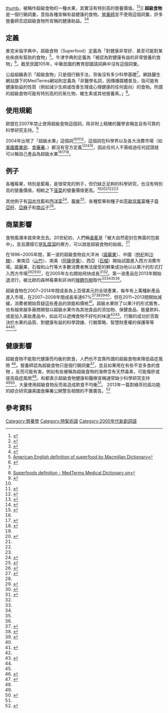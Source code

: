 {{noteTA
|1=zh-cn:信息; zh-tw:資訊; zh-hk:資訊;
}}
[[image:blueberries_on_branch.jpg|thumb]]，被稱作超級食物的一種水果，其實沒有特別高的營養價值。<ref name = "Di Noia">{{cite journal | last1 = di Noia | first1 = Jennifer | title = Defining Powerhouse Fruits and Vegetables: A Nutrient Density Approach | journal = Preventing Chronic Disease | volume = 11 | url = http://www.cdc.gov/pcd/issues/2014/13_0390.htm | date = 2014-06-05 | publisher = National Center for Chronic Disease Prevention and Health Promotion (USA) | issn = 1545-1151 | doi = 10.5888/pcd11.130390 | accessdate = 2014-06-11 }}</ref><ref name="blue">{{cite web|url=http://nutritiondata.self.com/facts/fruits-and-fruit-juices/1851/2|title=Nutrition facts profile for blueberries per 100 g, USDA Nutrient Tables, SR-21|publisher=Conde Nast|date=2014|accessdate=21 October 2014}}</ref>]]
'''超級食物'''是一個行銷詞彙，意指各種宣稱有益健康的食物。[[營養師|營養師]]並不使用這個詞彙，許多營養師否認超級食物所宣稱的健康助益。<ref name= "Hill2007">{{cite web |title= Forget superfoods, you can't beat an apple a day |url= http://www.guardian.co.uk/uk/2007/may/13/health.healthandwellbeing1 |newspaper= [[觀察家報|觀察家報]]（The Observer） |first= Amelia |last= Hill |date= 2007-05-13}}</ref><ref name="ufic">{{cite web|url=http://www.eufic.org/article/en/artid/The-science-behind-superfoods/|title=The science behind superfoods: are they really super?|publisher=European Food Information Council|date=November 2012|accessdate=21 October 2014|deadurl=yes|archiveurl=https://web.archive.org/web/20150214131813/http://www.eufic.org/article/en/artid/The-science-behind-superfoods|archivedate=2015年2月14日}}</ref>

==定義==
麥克米倫字典中，超級食物（Superfood）定義為「對健康非常好、甚至可能對某些疾病有幫助的食物」<ref>[http://www.macmillandictionary.com/dictionary/american/superfood American English definition of superfood by Macmillan Dictionary]</ref>。牛津字典則定義為「被認為對健康有益的非常營養的食物」<ref>{{cite book|url=http://www.oxforddictionaries.com/|title=Superfood (search)|author=<!--Staff writer(s); no by-line.-->|publisher=Oxford English Dictionary, online edition|date=2014|accessdate=21 October 2014}}</ref>。截至民國105年，中華民國的教育部國語詞典中沒有這個詞彙。

公益組織{{Link-en|英國癌症研究協會|Cancer Research UK}}表示「超級食物」只是個行銷手法，背後沒有多少科學基礎<ref name=cruk/>。網路醫生網站旗下的MedTerms網站則定義為「非醫學名詞，因傳播媒體普及，指可能有健康助益的性質（例如減少生病或改善生理或心理健康的任何面向）的食物。所謂的超級食物可能有特別高的抗氧化物、維生素或其他營養素。」<ref>[http://www.medterms.com/script/main/art.asp?articlekey=125459 Superfoods definition - MedTerms Medical Dictionary on]</ref>。

==使用規範==
歐盟在2007年禁止使用超級食物這個詞，除非附上精確的醫學宣稱並且有可靠的科學研究支持。<ref name="BBC-2">{{cite web |title=Superfood 'ban' comes into effect |date=2007-06-28 |url=http://news.bbc.co.uk/2/hi/health/6252390.stm |publisher=BBC News}}</ref>

2004年出現了「超級水果」這個詞<ref name="dm2013"/><ref name="gross2">{{cite book|title=Superfruits|author=Gross, Paul|publisher=McGraw-Hill|url=http://www.mhprofessional.com/product.php?isbn=007163505X|year=2010|isbn=9780071633871}}</ref><ref>{{Cite news |date=30 November 2006 |title=Amazon superfruits set to boom |url=http://www.functionalingredientsmag.com/article/Trends/amazon-superfruits-set-to-boom.aspx |work=Functional Ingredients |publisher=Penton Media |accessdate=23 June 2009 |deadurl=yes |archiveurl=https://web.archive.org/web/20100510020807/http://www.functionalingredientsmag.com/article/Trends/amazon-superfruits-set-to-boom.aspx |archivedate=2010年5月10日 }}</ref>，這個詞在科學界以及各大消費市場（如[[美國農業部|美國農業部]]、[[衛生福利部食品藥物管理署|食藥署]]、{{le|歐洲食品安全局|European Food Safety Authority}}）都沒有官方定義<ref name="sohn">{{Cite news|first=Emily |last=Sohn |date=10 March 2008 |title=Superfruits, super powers? |url=http://www.latimes.com/features/health/la-hew-superfruit,0,5060388.story |work=[[Los_Angeles_Times|Los Angeles Times]] |accessdate=23 June 2009}}</ref><ref name=gross>{{cite web|url=http://www.naturalproductsinsider.com/articles/2009/07/comprehensive-criteria-for-superfruit-status.aspx|title=Comprehensive criteria for superfruit status|author=Gross, Paul|publisher=Natural Products Insider, Informa Exhibitions LLC|date=9 July 2009|accessdate=19 November 2014|deadurl=yes|archiveurl=https://web.archive.org/web/20141129063102/http://www.naturalproductsinsider.com/articles/2009/07/comprehensive-criteria-for-superfruit-status.aspx|archivedate=2014年11月29日|df=}}</ref><ref>{{cite book|last=Brown|first=Amy|title=Understanding Food: Principles and Preparation|year=2010|isbn=978-0-538-73498-1|accessdate=21 October 2011|page=331}}</ref>，因此任何人不需經過任何認證就可以稱自己產品為超級水果<ref name=sohn/><ref name=crawford>{{Cite book|first=Karl |last=Crawford |author2=Julian Mellentin  |title=Successful Superfruit Strategy: How To Build a Superfruit Business |publisher=Woodhead Publishing |location=Cambridge, England |year=2008 |isbn=978-1-84569-540-8|url=http://www.amazon.com/Successful-Superfruit-Strategy-K-Crawford/dp/1845695402}}{{Page needed|date=September 2010}}</ref><ref name="starling">{{Cite news|first=Shane |last=Starling |date=14 May 2008 |title=Superfruit success not grown on trees, say authors |url=http://www.foodnavigator.com/Financial-Industry/Superfruit-success-not-grown-on-trees-say-authors |publisher=Decision News Media |accessdate=22 June 2009}}</ref>。

==例子==
各種莓果，特別是藍莓，是很常見的例子，但仍缺乏足夠的科學研究，也沒有特別高的營養價值，相較之下[[菠菜|菠菜]]的營養價值更高。<ref name="ufic"/><ref>{{Cite journal | pmid = 18211023| year = 2008| author1 = Seeram| first1 = N. P.| title = Berry fruits: Compositional elements, biochemical activities, and the impact of their intake on human health, performance, and disease| journal = Journal of Agricultural and Food Chemistry| volume = 56| issue = 3| pages = 627–9| doi = 10.1021/jf071988k}}</ref><ref name="dm2013"/><ref name=gross2/><ref name="blue"/>

其他例子有[[羽衣甘藍|羽衣甘藍]]和[[西洋菜|西洋菜]]<ref>{{cite news|title=10 Superfoods Healthier Than Kale|author=David Zinczenko|publisher=Huffington Post Blog|date=2015-02-24|url=http://www.huffingtonpost.com/david-zinczenko/10-superfoods-healthier-t_b_6213842.html}}</ref>、[[藜麥|藜麥]]<ref>{{cite news|title=Give Your Heart to Quinoa|author=Melissa Clark|date=2014-04-11|publisher=New York Times Food|url=http://www.nytimes.com/2014/04/16/dining/embracing-quinoa-the-superfood.htm}}</ref>、各種堅果和種子如[[芡歐鼠尾草|芡歐鼠尾草]]種子[[奇亞籽|奇亞籽]]、[[亞麻|亞麻]]子和[[南瓜|南瓜]]子<ref>{{cite news|title=The Truth About 6 “Superfood” Seeds|author=Anita Hamilton|date=2014-07-07|url=http://time.com/2946028/seeds-chia-hemp-flax-sesame-pumpkin-nigella/}}</ref>。

==商業影響==
食物風潮本就來來去去。20世紀初，人們稱[[香蕉|香蕉]]是「被大自然密封在無菌的包裝中」，並且讚揚它是[[乳糜瀉|乳糜瀉]]的療方，可以說是超級食物的始祖。<ref>{{cite news|last1=Levinovitz|first1=Alan|title=The First Superfood|url=http://www.slate.com/articles/health_and_science/science/2015/04/the_first_superfood_doctors_believed_bananas_could_cure_celiac_disease.html|accessdate=23 April 2015|work=Slate|date=22 April 2015}}</ref>

在1996~2005年間，第一波的超級食物自大洋洲（[[諾麗果|諾麗果]]）、中國（[[枸杞|枸杞]]和[[沙棘|沙棘]]）、東南亞（[[山竹|山竹]]）、南美（[[阿薩伊果|阿薩伊果]]）、西亞（[[石榴|石榴]]）開始試圖進入西方消費市場。諾麗果、石榴和山竹等大多數消費者無法接受的鮮果成功地以以果汁的形式打入西方市場<ref name=dm2013/><ref>{{cite journal|journal=Phytother Res|year=2007|volume=21|issue=11|pages=1100–1|title=Evaluation of the ergogenic potential of noni juice|authors=Ma DL, West BJ, Su CX, Gao JH, Liu TZ, Liu YW|pmid=17604369|doi=10.1002/ptr.2188}}</ref><ref name=schardt2006>{{Cite journal |first=David |last=Schardt |date=November 2006 |title=Super Fruit: Squeezing cold cash out of three 'hot' juices |url=http://www.cspinet.org/nah/11_06/juice.pdf |journal=Nutrition Action Healthletter |publisher=Center for Science in the Public Interest |pages=9–11 |accessdate=23 June 2009 |deadurl=yes |archiveurl=https://web.archive.org/web/20090706054649/http://www.cspinet.org/nah/11_06/juice.pdf |archivedate=2009-07-06}}</ref>，在2005年左右開始飛快成長<ref>{{Cite news |first=Todd |last=Runestad |date=1 October 2007 |title=''Functional ingredients'' market overview |url=http://www.functionalingredientsmag.com/article/Business-Strategies/-em-functional-ingredients-em-market-overview.aspx |work=Functional Ingredients |publisher=Penton Media |accessdate=22 June 2009 |deadurl=yes |archiveurl=https://web.archive.org/web/20101205064358/http://www.functionalingredientsmag.com/article/Business-Strategies/-em-functional-ingredients-em-market-overview.aspx |archivedate=2010年12月5日 }}{{可疑|date=June 2009}}</ref><ref name=schardt2006/>。第一波產品在2013年開始退流行，被北歐的森林莓果和非洲的[[猴麵包樹|猴麵包樹]]取代<ref name=gross2/><ref name=schardt2006/><ref name=dm2013/><ref name=dm2013/>。

超級食物在2007~2014年間成長為上百億美元的全球產業，每年有上萬種新產品進入市場，在2007~2008年間成長率達67%<ref name=mcnally20070810>{{Cite news|first=Alex |last=McNally |date=10 August 2007 |title=Superfoods market set to double by 2011 |url=http://www.nutraingredients.com/Consumer-Trends/Superfoods-market-set-to-double-by-2011 |publisher=Decision News Media|accessdate=22 June 2009}}{{可疑|date=June 2009}}</ref><ref>{{cite web|title=Baby Boomers Fuel $130 Billion 'Superfood' Industry|publisher=Global Newswire|date=2014-06-25|url=https://globenewswire.com/news-release/2014/06/25/646606/10087115/en/Baby-Boomers-Fuel-130-Billion-Superfood-Industry.html}}</ref><ref name="dm2013">{{cite web|url=http://www.frost.com/prod/servlet/market-insight-print.pag?docid=123415588|author=Srinivasan S|title=Superfruits - Bespoke for Functionality or Fad?|publisher=Frost & Sullivan Market Insight|date=6 March 2008|accessdate=29 November 2015}}</ref><ref name=mcnally20070810/>，但在2011~2013間開始減緩，消費者開始質疑這些產品的效能和價格<ref>{{cite web|url=http://www.dailymail.co.uk/health/article-2531441/Why-superfruits-just-costly-rip-youd-just-eating-humble-potato.html|publisher=The Daily Mail Online, Associated Newspapers Ltd., United Kingdom|title=Why those 'superfruits' may just be a costly rip-off... and you’d do just as well eating a humble potato!|author=Renton, Alex|date=30 December 2013|accessdate=29 November 2015}}</ref>。超級水果除了以果汁的形式販售，也有越來越多廠商開發以超級水果作為其他食品的添加物、保健食品、能量飲料、或是加入美妝產品中，如此可以遮掩食物不好吃的味道<ref name=dm2013/><ref>{{Cite news|first=Jess |last=Halliday |date=23 October 2007 |title=Superfruit flavours get ever more exotic |url=http://www.foodnavigator.com/Financial-Industry/Superfruit-flavours-get-ever-more-exotic |publisher=Decision News Media|accessdate=22 June 2009}}</ref>。行銷的成功於否取決於水果的品質、對健康有益的科學證據、行銷策略、智慧財產權的保護等等<ref name=crawford/><ref name=starling/>。

==健康影響==
超級食物不能取代健康而均衡的飲食，人們也不宜靠所謂的超級食物來降低癌症風險 <ref name=cruk>{{cite web|title='Superfoods' and cancer|url=http://www.cancerresearchuk.org/cancer-info/healthyliving/cancercontroversies/superfoods/|publisher=英國癌症研究 Cancer Research UK|accessdate=August 2013}}</ref>。營養師認為超級食物只是個行銷詞彙<ref>{{cite web|url=http://www.healthline.com/health-news/how-superfoods-like-bulletproof-coffee-get-popular-012715|title=How 'Superfoods' Like Bulletproof Coffee Get Popular (Hint: It's Not Nutritional Science)|publisher=Healthline|date=January 2015|accessdate=10 Mar 2015}}</ref>，並且如果用在有些不宜多食的食物 ，反而可能有害。例如有些被稱為超級食物的海帶含有天然毒素，可能傷肝或提高癌症風險<ref name= "Hill2007"/>。{{Link-en|歐洲食品信息委員會|EUFIC}}和{{Link-nl|荷蘭食品中心|Voedingscentrum}}都表示超級食物健康和醫療宣稱通常缺少科學研究支持<ref name="ufic"/><ref name="nos">{{cite web|author=Jeroen Schutijser|url=http://nos.nl/artikel/619629-superfoods-bestaan-helemaal-niet.html|title=Superfoods bestaan helemaal niet (in Dutch)|publisher=Nederlandse Omroep Stichting|date=6 March 2014}}</ref>，大量使用超級食物反而易造成飲食不均衡<ref name="nos"/>。 2013年一篇對綠茶抗癌功能的綜合研究讓美國食藥署公開警告相關的不實廣告。<ref>{{cite web|title=Letter Updating the Green Tea and Risk of Breast Cancer and Prostate Cancer Health Claim April 17, 2012; RE: Health Claim Petition: Green Tea and Reduced Risk of Cancer Health Claim (Docket No. FDA-2004-Q-0427) |author=Schneeman BO |date=April 2013 |url= http://www.fda.gov/Food/IngredientsPackagingLabeling/LabelingNutrition/ucm301644.htm|publisher= US Food and Drug Administration|accessdate=20 November 2013}}</ref>

==參考資料==
{{reflist|2}}

[[Category:營養學|Category:營養學]]
[[Category:時髦術語|Category:時髦術語]]
[[Category:2000年代新創詞語|Category:2000年代新創詞語]]